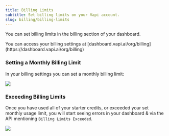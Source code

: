 ```yaml
---
title: Billing Limits
subtitle: Set billing limits on your Vapi account.
slug: billing/billing-limits
---
```



You can set billing limits in the billing section of your dashboard.

<Note>
  You can access your billing settings at
  [dashboard.vapi.ai/org/billing](https://dashboard.vapi.ai/org/billing) 
</Note>

### Setting a Monthly Billing Limit

In your billing settings you can set a monthly billing limit:

<Frame>
  <img src="../static/images/learn/billing/billing-limits.png" />
</Frame>

### Exceeding Billing Limits

Once you have used all of your starter credits, or exceeded your set monthly usage limit, you will start seeing errors in your dashboard & via the API mentioning `Billing Limits Exceeded`.

<Frame caption="Once you have gone over on your monthly billing limits, the API & dashboard will throw billing-related errors.">
  <img src="../static/images/learn/billing/billing-limits-exceeded.png" />
</Frame>

